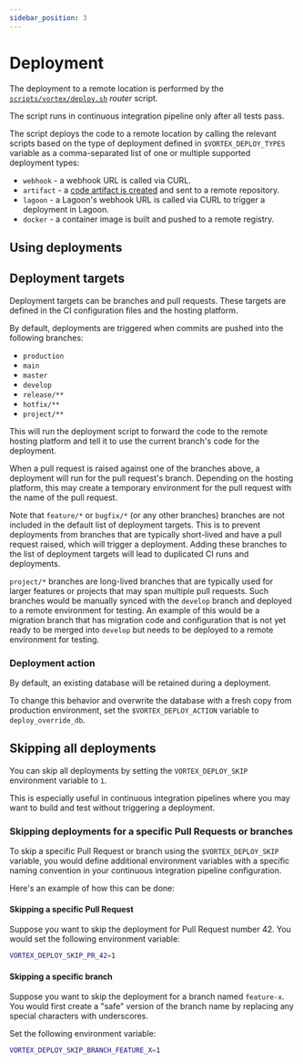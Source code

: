 ```yaml
---
sidebar_position: 3
---
```


# Deployment

The deployment to a remote location is performed by the
[`scripts/vortex/deploy.sh`](https://github.com/drevops/vortex/blob/develop/scripts/vortex/deploy.sh) _router_
script.

The script runs in continuous integration pipeline only after all tests pass.

The script deploys the  code to a remote location by calling the
relevant scripts based on the type of deployment defined in `$VORTEX_DEPLOY_TYPES`
variable as a comma-separated list of one or multiple supported deployment types:

- `webhook` - a webhook URL is called via CURL.
- `artifact` - a [code artifact is created](/docs/tools/git-artifact) and sent to a remote repository.
- `lagoon` - a Lagoon's webhook URL is called via CURL to trigger a deployment in
  Lagoon.
- `docker` - a container image is built and pushed to a remote registry.

## Using deployments

## Deployment targets

Deployment targets can be branches and pull requests. These targets are defined
in the CI configuration files and the hosting platform.

By default, deployments are triggered when commits are pushed into the following
branches:
- `production`
- `main`
- `master`
- `develop`
- `release/**`
- `hotfix/**`
- `project/**`

This will run the deployment script to forward the code to the remote hosting
platform and tell it to use the current branch's code for the deployment.

When a pull request is raised against one of the branches above, a deployment
will run for the pull request's branch. Depending on the hosting platform, this
may create a temporary environment for the pull request with the name of the
pull request.

Note that `feature/*` or `bugfix/*` (or any other branches) branches are not
included in the default list of deployment targets. This is to prevent
deployments from branches that are typically short-lived and have a pull
request raised, which will trigger a deployment. Adding these branches to the
list of deployment targets will lead to duplicated CI runs and deployments.

`project/*` branches are long-lived branches that are typically used for
larger features or projects that may span multiple pull requests. Such branches
would be manually synced with the `develop` branch and deployed to a remote
environment for testing. An example of this would be a migration branch that
has migration code and configuration that is not yet ready to be merged into
`develop` but needs to be deployed to a remote environment for testing.

### Deployment action

By default, an existing database will be retained during a deployment.

To change this behavior and overwrite the database with a fresh copy from
production environment, set the `$VORTEX_DEPLOY_ACTION` variable to
`deploy_override_db`.

## Skipping all deployments

You can skip all deployments by setting the `VORTEX_DEPLOY_SKIP` environment
variable to `1`.

This is especially useful in continuous integration pipelines where you may want to build and test
without triggering a deployment.

### Skipping deployments for a specific Pull Requests or branches

To skip a specific Pull Request or branch using the `$VORTEX_DEPLOY_SKIP`
variable, you would define additional environment variables with a specific
naming convention in your continuous integration pipeline configuration.

Here's an example of how this can be done:

#### Skipping a specific Pull Request

   Suppose you want to skip the deployment for Pull Request number 42. You would
   set the following environment variable:

   ```bash
   VORTEX_DEPLOY_SKIP_PR_42=1
   ```

#### Skipping a specific branch

   Suppose you want to skip the deployment for a branch named `feature-x`. You
   would first create a "safe" version of the branch name by replacing any
   special characters with underscores.

   Set the following environment variable:

   ```bash
   VORTEX_DEPLOY_SKIP_BRANCH_FEATURE_X=1
   ```
